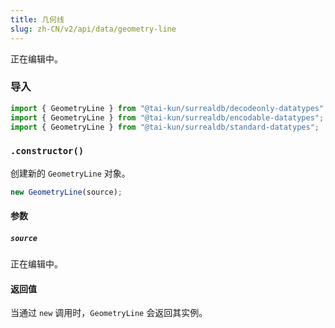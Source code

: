 ```yaml
---
title: 几何线
slug: zh-CN/v2/api/data/geometry-line
---
```



正在编辑中。

### 导入

```ts
import { GeometryLine } from "@tai-kun/surrealdb/decodeonly-datatypes";
import { GeometryLine } from "@tai-kun/surrealdb/encodable-datatypes";
import { GeometryLine } from "@tai-kun/surrealdb/standard-datatypes";
```

### `.constructor()`

创建新的 `GeometryLine` 对象。

```ts
new GeometryLine(source);
```

#### 参数

##### `source`

正在编辑中。

#### 返回值

当通过 `new` 调用时，`GeometryLine` 会返回其实例。
